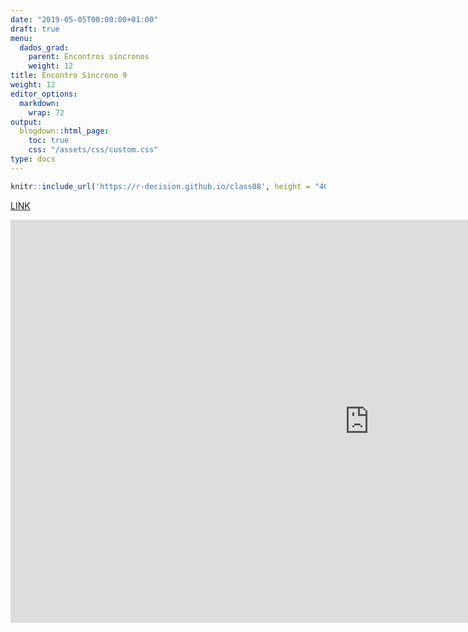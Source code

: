 ---
date: "2019-05-05T00:00:00+01:00"
draft: true
menu:
  dados_grad:
    parent: Encontros síncronos
    weight: 12
title: Encontro Síncrono 9
weight: 12
editor_options: 
  markdown: 
    wrap: 72
output: 
  blogdown::html_page:
    toc: true
    css: "/assets/css/custom.css"
type: docs
---


```{r echo=FALSE, message=FALSE, warning=FALSE}
knitr::include_url('https://r-decision.github.io/class08', height = "400px")
```

[LINK](https://places-research.github.io/class08_dados_adm)

<iframe width="1147" height="645" src="https://www.youtube.com/embed/ys-hfKF-Z78" title="YouTube video player" frameborder="0" allow="accelerometer; autoplay; clipboard-write; encrypted-media; gyroscope; picture-in-picture" allowfullscreen></iframe>




